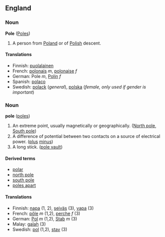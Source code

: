 ==England==
===Noun===<!-- is this a proper noun? -->
'''Pole''' ([[Poles]])

#A person from [[Poland]] or of [[Polish]] descent.

====Translations====
*Finnish: [[puolalainen]]
*French: [[polonais]] ''m'', [[polonaise]] ''f''
*German: Pole ''m'', [[Polin]] ''f''
*Spanish: [[polaco]]
*Swedish: [[polack]] (''general''), [[polska]] (''female, only used if gender is important'')

===Noun===
'''pole''' ([[poles]])

#An extreme point, usually magnetically or geographically. ([[North pole]], [[South pole]])
#A difference of potential between two contacts on a source of electrical power. ([[plus]] [[minus]])
#A long stick. ([[pole vault]])

====Derived terms====
*[[polar]]
*[[north pole]]
*[[south pole]]
*[[poles apart]]

====Translations====
*Finnish: [[napa#Finnish|napa]] (1, 2), [[seiväs#Finnish|seiväs]] (3), [[vapa#Finnish|vapa]] (3)
*French: [[pôle]] ''m'' (1,2), [[perche]] ''f'' (3)
*German: [[Pol]] ''m'' (1,2), [[Stab]] ''m'' (3)
*Malay: [[galah]] (3)
*Swedish: [[pol]] (1,2), [[stav]] (3)